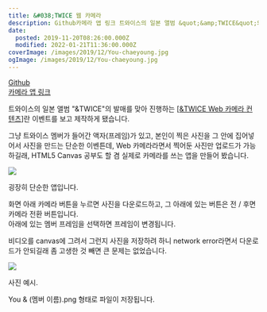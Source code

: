 ```yaml
---
title: &#038;TWICE 웹 카메라
description: Github카메라 앱 링크 트와이스의 일본 앨범 &quot;&amp;TWICE&quot;의 발매를 맞아 진행하는 [&amp;TWICE Web 카메라 컨텐츠]란 이벤트를 보고 제작하게 됐습니다. 그냥 트와이스 멤버가 들어간 액자(프레임)가 있고, 본인이 찍은 사진을 그 안에 집어넣어서 사진을 만드는 단순한 이벤튼데, Web 카메라라면서 찍어둔 사진만 업로드가 가능하길래, HTML5 Canvas 공부도 할 겸 실제로 카메라를 쓰는 앱을 만들어 봤습니다. 굉장히 단순한 앱입니다. 화면
date:
  posted: 2019-11-20T08:26:00.000Z
  modified: 2022-01-21T11:36:00.000Z
coverImage: /images/2019/12/You-chaeyoung.jpg
ogImage: /images/2019/12/You-chaeyoung.jpg
---
```


[Github](https://github.com/marshallku/and-twice-web-camera)  
[카메라 앱 링크](https://marshallku.com/you-and-twice)

트와이스의 일본 앨범 "&TWICE"의 발매를 맞아 진행하는 \[[&TWICE Web 카메라 컨텐츠](https://ws.mirrorsnap.net/app/andtwice/?openExternalBrowser=1#/)\]란 이벤트를 보고 제작하게 됐습니다.

그냥 트와이스 멤버가 들어간 액자(프레임)가 있고, 본인이 찍은 사진을 그 안에 집어넣어서 사진을 만드는 단순한 이벤튼데, Web 카메라라면서 찍어둔 사진만 업로드가 가능하길래, HTML5 Canvas 공부도 할 겸 실제로 카메라를 쓰는 앱을 만들어 봤습니다.

![](/images/2019/11/twice-web-camera-app.jpg)

굉장히 단순한 앱입니다.

화면 아래 카메라 버튼을 누르면 사진을 다운로드하고, 그 아래에 있는 버튼은 전 / 후면 카메라 전환 버튼입니다.  
아래에 있는 멤버 프레임을 선택하면 프레임이 변경됩니다.

비디오를 canvas에 그려서 그런지 사진을 저장하려 하니 network error라면서 다운로드가 안되길래 좀 고생한 것 빼면 큰 문제는 없었습니다.

![](/images/2019/12/You-chaeyoung.jpg)

사진 예시.

You & (멤버 이름).png 형태로 파일이 저장됩니다.